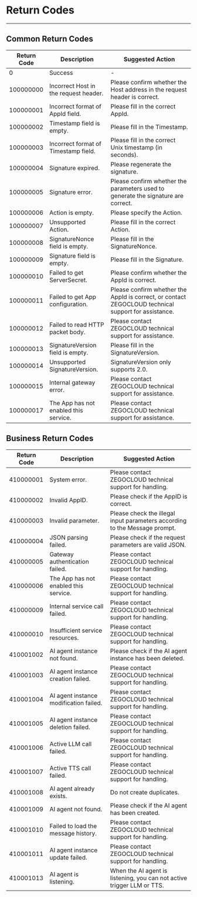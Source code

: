 # Return Codes

- - -

## Common Return Codes

| Return Code | Description | Suggested Action |
| --- | --- | --- |
| 0 | Success | - |
| 100000000 | Incorrect Host in the request header. | Please confirm whether the Host address in the request header is correct. |
| 100000001 | Incorrect format of AppId field. | Please fill in the correct AppId. |
| 100000002 | Timestamp field is empty. | Please fill in the Timestamp. |
| 100000003 | Incorrect format of Timestamp field. | Please fill in the correct Unix timestamp (in seconds). |
| 100000004 | Signature expired. | Please regenerate the signature. |
| 100000005 | Signature error. | Please confirm whether the parameters used to generate the signature are correct. |
| 100000006 | Action is empty. | Please specify the Action. |
| 100000007 | Unsupported Action. | Please fill in the correct Action. |
| 100000008 | SignatureNonce field is empty. | Please fill in the SignatureNonce. |
| 100000009 | Signature field is empty. | Please fill in the Signature. |
| 100000010 | Failed to get ServerSecret. | Please confirm whether the AppId is correct. |
| 100000011 | Failed to get App configuration. | Please confirm whether the AppId is correct, or contact ZEGOCLOUD technical support for assistance. |
| 100000012 | Failed to read HTTP packet body. | Please contact ZEGOCLOUD technical support for assistance. |
| 100000013 | SignatureVersion field is empty. | Please fill in the SignatureVersion. |
| 100000014 | Unsupported SignatureVersion. | SignatureVersion only supports 2.0. |
| 100000015 | Internal gateway error. | Please contact ZEGOCLOUD technical support for assistance. |
| 100000017 | The App has not enabled this service. | Please contact ZEGOCLOUD technical support for assistance. |

## Business Return Codes

| Return Code    | Description                       | Suggested Action                          |
| --------- | -------------------------- | --------------------------------- |
| 410000001 | System error.                 | Please contact ZEGOCLOUD technical support for handling.        |
| 410000002 | Invalid AppID.               | Please check if the AppID is correct.          |
| 410000003 | Invalid parameter.        | Please check the illegal input parameters according to the Message prompt.  |
| 410000004 | JSON parsing failed.          | Please check if the request parameters are valid JSON.                |
| 410000005 | Gateway authentication failed.         | Please contact ZEGOCLOUD technical support for handling.        |
| 410000006 | The App has not enabled this service.          | Please contact ZEGOCLOUD technical support for handling.        |
| 410000009 | Internal service call failed. | Please contact ZEGOCLOUD technical support for handling.          |
| 410000010 | Insufficient service resources. | Please contact ZEGOCLOUD technical support for handling.          |
| 410001002 | AI agent instance not found.    | Please check if the AI agent instance has been deleted.        |
| 410001003 | AI agent instance creation failed.           | Please contact ZEGOCLOUD technical support for handling.    |
| 410001004 | AI agent instance modification failed.       | Please contact ZEGOCLOUD technical support for handling.             |
| 410001005 | AI agent instance deletion failed.        | Please contact ZEGOCLOUD technical support for handling.                   |
| 410001006 | Active LLM call failed.       | Please contact ZEGOCLOUD technical support for handling.           |
| 410001007 | Active TTS call failed.                | Please contact ZEGOCLOUD technical support for handling.                 |
| 410001008 | AI agent already exists.          | Do not create duplicates.        |
| 410001009 | AI agent not found.        | Please check if the AI agent has been created.         |
| 410001010 | Failed to load the message history.       | Please contact ZEGOCLOUD technical support for handling.             |
| 410001011 | AI agent instance update failed.            | Please contact ZEGOCLOUD technical support for handling.    |
| 410001013 | AI agent is listening.            | When the AI agent is listening, you can not active trigger LLM or TTS.    |